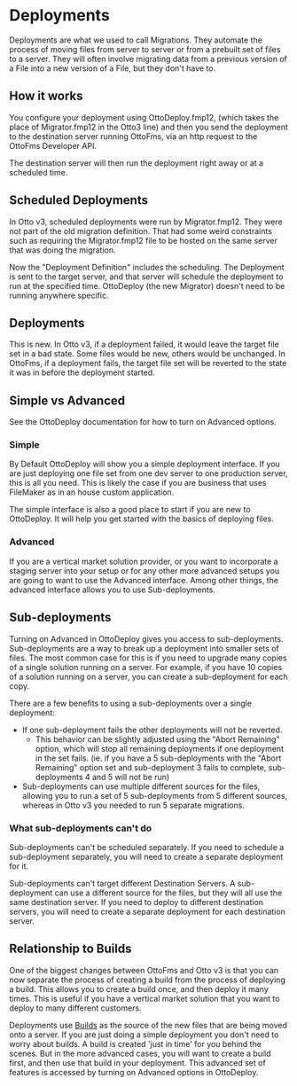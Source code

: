 
# Deployments

Deployments are what we used to call Migrations. They automate the process of moving files from server to server or from a prebuilt set of files to a server. They will often involve migrating data from a previous version of a File into a new version of a File, but they don't have to.

## How it works

You configure your deployment using OttoDeploy.fmp12, (which takes the place of Migrator.fmp12 in the Otto3 line) and then you send the deployment to the destination server running OttoFms, via an http request to the OttoFms Developer API.

The destination server will then run the deployment right away or at a scheduled time.

## Scheduled Deployments

In Otto v3, scheduled deployments were run by Migrator.fmp12. They were not part of the old migration definition. That had some weird constraints such as requiring the Migrator.fmp12 file to be hosted on the same server that was doing the migration.

Now the "Deployment Definition" includes the scheduling. The Deployment is sent to the target server, and that server will schedule the deployment to run at the specified time. OttoDeploy (the new Migrator)
doesn't need to be running anywhere specific.

## Deployments

This is new. In Otto v3, if a deployment failed, it would leave the target file set in a bad state. Some files would be new, others would be unchanged. In OttoFms, if a deployment fails, the target file set will be reverted to the state it was in before the deployment started.

## Simple vs Advanced

See the OttoDeploy documentation for how to turn on Advanced options.

### Simple

By Default OttoDeploy will show you a simple deployment interface. If you are just deploying one file set from one dev server to one production server, this is all you need. This is likely the case if you are business that uses FileMaker as in an house custom application.

The simple interface is also a good place to start if you are new to OttoDeploy. It will help you get started with the basics of deploying files.

### Advanced

If you are a vertical market solution provider, or you want to incorporate a staging server into your setup or for any other more advanced setups you are going to want to use the Advanced interface. Among other things, the advanced interface allows you to use Sub-deployments.

## Sub-deployments

Turning on Advanced in OttoDeploy gives you access to sub-deployments. Sub-deployments are a way to break up a deployment into smaller sets of files. The most common case for this is if you need to upgrade many copies of a single solution running on a server. For example, if you have 10 copies of a solution running on a server, you can create a sub-deployment for each copy.

There are a few benefits to using a sub-deployments over a single deployment:

- If one sub-deployment fails the other deployments will not be reverted.
  - This behavior can be slightly adjusted using the "Abort Remaining" option, which will stop all remaining deployments if one deployment in the set fails. (ie. if you have a 5 sub-deployments with the "Abort Remaining" option set and sub-deployment 3 fails to complete, sub-deployments 4 and 5 will not be run)
- Sub-deployments can use multiple different sources for the files, allowing you to run a set of 5 sub-deployments from 5 different sources, whereas in Otto v3 you needed to run 5 separate migrations.

### What sub-deployments can't do

Sub-deployments can't be scheduled separately. If you need to schedule a sub-deployment separately, you will need to create a separate deployment for it.

Sub-deployments can't target different Destination Servers. A sub-deployment can use a different source for the files, but they will all use the same destination server. If you need to deploy to different destination servers, you will need to create a separate deployment for each destination server.

## Relationship to Builds

<Callout type="info">
  One of the biggest changes between OttoFms and Otto v3 is that you can now
  separate the process of creating a build from the process of deploying a
  build. This allows you to create a build once, and then deploy it many times.
  This is useful if you have a vertical market solution that you want to deploy
  to many different customers.
</Callout>

Deployments use [Builds](/concepts/builds) as the source of the new files that are being moved onto a server. If you are just doing a simple deployment you don't need to worry about builds. A build is created 'just in time' for you behind the scenes. But in the more advanced cases, you will want to create a build first, and then use that build in your deployment. This advanced set of features is accessed by turning on Advanced options in OttoDeploy.
